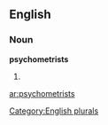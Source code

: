==English==

===Noun===
'''psychometrists'''

# {{plural of|[[psychometrist]]}}

[[Category:English plurals]]

[[ar:psychometrists]]
